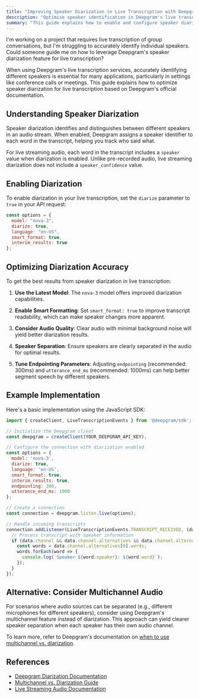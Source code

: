 ```yaml
---
title: "Improving Speaker Diarization in Live Transcription with Deepgram"
description: "Optimise speaker identification in Deepgram's live transcription via diarization settings."
summary: "This guide explains how to enable and configure speaker diarization for Deepgram's live transcription API, ensuring accurate speaker differentiation in real-time audio streams like conference calls or meetings."
---
```


<CommunityQuestion>I'm working on a project that requires live transcription of group conversations, but I'm struggling to accurately identify individual speakers. Could someone guide me on how to leverage Deepgram's speaker diarization feature for live transcription?</CommunityQuestion>

When using Deepgram's live transcription services, accurately identifying different speakers is essential for many applications, particularly in settings like conference calls or meetings. This guide explains how to optimize speaker diarization for live transcription based on Deepgram's official documentation.

## Understanding Speaker Diarization

Speaker diarization identifies and distinguishes between different speakers in an audio stream. When enabled, Deepgram assigns a speaker identifier to each word in the transcript, helping you track who said what.

For live streaming audio, each word in the transcript includes a `speaker` value when diarization is enabled. Unlike pre-recorded audio, live streaming diarization does not include a `speaker_confidence` value.

## Enabling Diarization

To enable diarization in your live transcription, set the `diarize` parameter to `true` in your API request:

```javascript
const options = {
  model: "nova-3",
  diarize: true,
  language: "en-US",
  smart_format: true,
  interim_results: true
};
```

## Optimizing Diarization Accuracy

To get the best results from speaker diarization in live transcription:

1. **Use the Latest Model**: The `nova-3` model offers improved diarization capabilities.

2. **Enable Smart Formatting**: Set `smart_format: true` to improve transcript readability, which can make speaker changes more apparent.

3. **Consider Audio Quality**: Clear audio with minimal background noise will yield better diarization results.

4. **Speaker Separation**: Ensure speakers are clearly separated in the audio for optimal results.

5. **Tune Endpointing Parameters**: Adjusting `endpointing` (recommended: 300ms) and `utterance_end_ms` (recommended: 1000ms) can help better segment speech by different speakers.

## Example Implementation

Here's a basic implementation using the JavaScript SDK:

```javascript
import { createClient, LiveTranscriptionEvents } from '@deepgram/sdk';

// Initialize the Deepgram client
const deepgram = createClient(YOUR_DEEPGRAM_API_KEY);

// Configure the connection with diarization enabled
const options = {
  model: 'nova-3',
  diarize: true,
  language: 'en-US',
  smart_format: true,
  interim_results: true,
  endpointing: 300,
  utterance_end_ms: 1000
};

// Create a connection
const connection = deepgram.listen.live(options);

// Handle incoming transcripts
connection.addListener(LiveTranscriptionEvents.TRANSCRIPT_RECEIVED, (data) => {
  // Process transcript with speaker information
  if (data.channel && data.channel.alternatives && data.channel.alternatives[0].words) {
    const words = data.channel.alternatives[0].words;
    words.forEach(word => {
      console.log(`Speaker ${word.speaker}: ${word.word}`);
    });
  }
});
```

## Alternative: Consider Multichannel Audio

For scenarios where audio sources can be separated (e.g., different microphones for different speakers), consider using Deepgram's multichannel feature instead of diarization. This approach can yield clearer speaker separation when each speaker has their own audio channel.

To learn more, refer to Deepgram's documentation on [when to use multichannel vs. diarization](https://developers.deepgram.com/docs/multichannel-vs-diarization).

## References

- [Deepgram Diarization Documentation](https://developers.deepgram.com/docs/diarization)
- [Multichannel vs. Diarization Guide](https://developers.deepgram.com/docs/multichannel-vs-diarization)
- [Live Streaming Audio Documentation](https://developers.deepgram.com/docs/getting-started-with-live-streaming-audio)